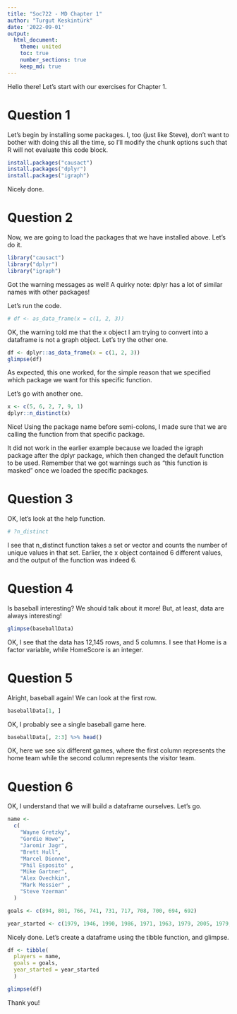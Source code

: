 ```yaml
---
title: "Soc722 - MD Chapter 1"
author: "Turgut Keskintürk"
date: '2022-09-01'
output:
  html_document:
    theme: united
    toc: true
    number_sections: true
    keep_md: true
---
```


Hello there! Let's start with our exercises for Chapter 1.

# Question 1

Let's begin by installing some packages. I, too (just like Steve), don't want to bother with doing this all the time, so I'll modify the chunk options such that R will not evaluate this code block.

```r

install.packages("causact")
install.packages("dplyr")
install.packages("igraph")

```

Nicely done.

# Question 2

Now, we are going to load the packages that we have installed above. Let's do it.

```r

library("causact")
library("dplyr")
library("igraph")

```

Got the warning messages as well! A quirky note: dplyr has a lot of similar names with other packages!

Let's run the code.

```r

# df <- as_data_frame(x = c(1, 2, 3))

```

OK, the warning told me that the x object I am trying to convert into a dataframe is not a graph object. Let's try the other one.

```r

df <- dplyr::as_data_frame(x = c(1, 2, 3))
glimpse(df)

```

As expected, this one worked, for the simple reason that we specified which package we want for this specific function.

Let's go with another one.

```r

x <- c(5, 6, 2, 7, 9, 1)
dplyr::n_distinct(x)

```

Nice! Using the package name before semi-colons, I made sure that we are calling the function from that specific package. 

It did not work in the earlier example because we loaded the igraph package after the dplyr package, which then changed the default function to be used. Remember that we got warnings such as "this function is masked" once we loaded the specific packages.

# Question 3

OK, let's look at the help function.

```r

# ?n_distinct

```

I see that n_distinct function takes a set or vector and counts the number of unique values in that set. Earlier, the x object contained 6 different values, and the output of the function was indeed 6.

# Question 4

Is baseball interesting? We should talk about it more! But, at least, data are always interesting!

```r

glimpse(baseballData)

```
OK, I see that the data has 12,145 rows, and 5 columns. I see that Home is a factor variable, while HomeScore is an integer.

# Question 5

Alright, baseball again! We can look at the first row.

```r

baseballData[1, ]

```

OK, I probably see a single baseball game here.

```r

baseballData[, 2:3] %>% head()

```

OK, here we see six different games, where the first column represents the home team while the second column represents the visitor team.

# Question 6

OK, I understand that we will build a dataframe ourselves. Let's go.

```r

name <-
  c(
    "Wayne Gretzky",
    "Gordie Howe",
    "Jaromir Jagr",
    "Brett Hull",
    "Marcel Dionne",
    "Phil Esposito" ,
    "Mike Gartner",
    "Alex Ovechkin",
    "Mark Messier" ,
    "Steve Yzerman"
  )

goals <- c(894, 801, 766, 741, 731, 717, 708, 700, 694, 692)

year_started <- c(1979, 1946, 1990, 1986, 1971, 1963, 1979, 2005, 1979, 1983)

```

Nicely done. Let's create a dataframe using the tibble function, and glimpse.

```r

df <- tibble(
  players = name,
  goals = goals,
  year_started = year_started
  ) 

glimpse(df)

```

Thank you!
